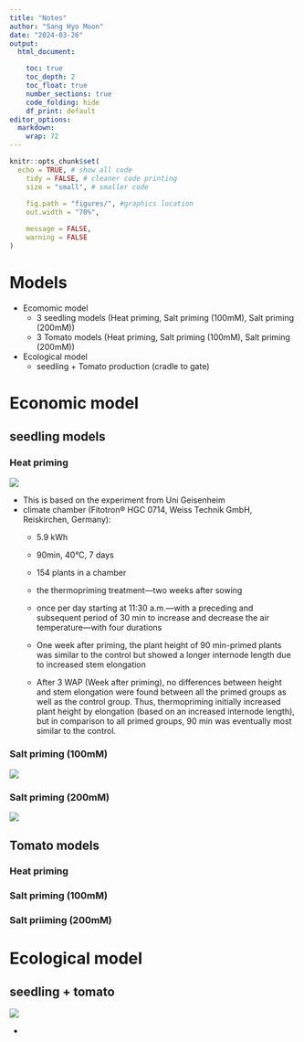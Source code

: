```yaml
---
title: "Notes"
author: "Sang Hyo Moon"
date: "2024-03-26"
output: 
  html_document:

    toc: true
    toc_depth: 2
    toc_float: true
    number_sections: true
    code_folding: hide
    df_print: default
editor_options: 
  markdown: 
    wrap: 72
---
```


```r
knitr::opts_chunk$set(
  echo = TRUE, # show all code
    tidy = FALSE, # cleaner code printing
    size = "small", # smaller code
    
    fig.path = "figures/", #graphics location
    out.width = "70%",

    message = FALSE,
    warning = FALSE
)
```

# Models

-   Ecomomic model
    -   3 seedling models (Heat priming, Salt priming (100mM), Salt
        priming (200mM))
    -   3 Tomato models (Heat priming, Salt priming (100mM), Salt
        priming (200mM))
-   Ecological model
    -   seedling + Tomato production (cradle to gate)

# Economic model

## seedling models

### Heat priming

![](graphic/Seedling_heat.png)

-   This is based on the experiment from Uni Geisenheim
-   climate chamber (Fitotron® HGC 0714, Weiss Technik GmbH,
    Reiskirchen, Germany):
    -   5.9 kWh

    -   90min, 40°C, 7 days

    -   154 plants in a chamber

    -   the thermopriming treatment—two weeks after sowing

    -   once per day starting at 11:30 a.m.—with a preceding and
        subsequent period of 30 min to increase and decrease the air
        temperature—with four durations

    -   One week after priming, the plant height of 90 min-primed plants
        was similar to the control but showed a longer internode length
        due to increased stem elongation

    -   After 3 WAP (Week after priming), no differences between height
        and stem elongation were found between all the primed groups as
        well as the control group. Thus, thermopriming initially
        increased plant height by elongation (based on an increased
        internode length), but in comparison to all primed groups, 90
        min was eventually most similar to the control.

        				

        			

### Salt priming (100mM)

![](graphic/Seedling_100.png)

### Salt priming (200mM)

![](graphic/Seedling_200.png)

## Tomato models

### Heat priming

### Salt priming (100mM)

### Salt priiming (200mM)

# Ecological model

## seedling + tomato

![](graphic/Ecological.png)

-   
